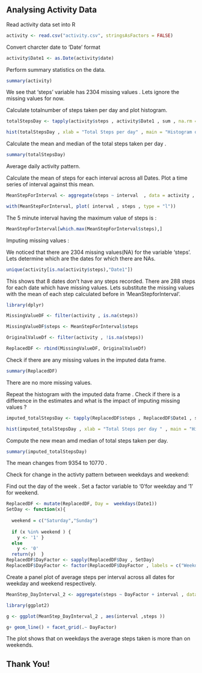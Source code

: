 ## Analysing Activity Data

Read activity data set into R

```{r Read}
activity <- read.csv("activity.csv", stringsAsFactors = FALSE)
```

Convert charcter date to 'Date' format
```{r date}
activity$Date1 <- as.Date(activity$date)
```
Perform summary statistics on the data.
```{r sum}
summary(activity)
```
We see that 'steps' variable has 2304 missing values . 
Lets ignore the missing values for now.

Calculate totalnumber of steps taken per day and plot histogram. 
```{r total_steps}
totalStepsDay <- tapply(activity$steps , activity$Date1 , sum , na.rm = TRUE)

hist(totalStepsDay , xlab = "Total Steps per day" , main = "Histogram of Total Steps Taken per Day")
```

Calculate the mean and median of the total steps taken per day .
```{r}
summary(totalStepsDay)
```

Average daily activity pattern.

Calculate the mean of steps for each interval across all Dates. Plot a time series of interval against this mean. 
```{r}
MeanStepForInterval <- aggregate(steps ~ interval  , data = activity , FUN = "mean")

with(MeanStepForInterval, plot( interval , steps , type = "l"))
```

The 5 minute interval having the maximum value of steps is :
```{r}
MeanStepForInterval[which.max(MeanStepForInterval$steps),]
```

Imputing missing values : 

We noticed that there are 2304 missing values(NA) for the variable 'steps'.
Lets determine which are the dates for which there are NAs.

```{r}
unique(activity[is.na(activity$steps),"Date1"])
```

This shows that 8 dates don't have any steps recorded. There are 288 steps for each date which have missing values. Lets substitute the missing values with the mean of each step calculated before in 'MeanStepforInterval'.

```{r}
library(dplyr)

MissingValueDF <- filter(activity , is.na(steps))

MissingValueDF$steps <- MeanStepForInterval$steps

OriginalValueDf <- filter(activity , !is.na(steps))

ReplacedDF <- rbind(MissingValueDF, OriginalValueDf)
```

Check if there are any missing values in the imputed data frame.

```{r}
summary(ReplacedDF)
```

There are no more missing values.

Repeat the histogram with the imputed data frame . Check if there is a difference in the estimates and what is the impact of imputing missing values ? 

```{r}
imputed_totalStepsDay <- tapply(ReplacedDF$steps , ReplacedDF$Date1 , sum)

hist(imputed_totalStepsDay , xlab = "Total Steps per day " , main = "Histogram of Total Steps Taken per Day after Imputing Missing Values")
```

Compute the new mean amd median of total steps taken per day.

```{r}
summary(imputed_totalStepsDay)
```

The mean changes from 9354 to 10770 .

Check for change in the activty pattern between weekdays and weekend:

Find out the day of the week .
Set a factor variable to '0'for weekday and '1' for weekend.

```{r}
ReplacedDF <- mutate(ReplacedDF, Day =  weekdays(Date1))
SetDay <- function(x){ 
  
  weekend = c("Saturday","Sunday")
  
  if (x %in% weekend ) {
    y <- '1' }
  else 
    y <- '0' 
  return(y)  }
ReplacedDF$DayFactor <- sapply(ReplacedDF$Day , SetDay)
ReplacedDF$DayFactor <- factor(ReplacedDF$DayFactor , labels = c("Weekday" , "Weekend"))
```

Create a panel plot of average steps per interval across all dates for weekday and weekend respectively.

```{r}

MeanStep_DayInterval_2 <- aggregate(steps ~ DayFactor + interval , data = ReplacedDF , FUN = "mean")

library(ggplot2)

g <- ggplot(MeanStep_DayInterval_2 , aes(interval ,steps ))

g+ geom_line() + facet_grid(.~ DayFactor)
```

The plot shows that on weekdays the average steps taken is more than on weekends.

Thank You!
------------




